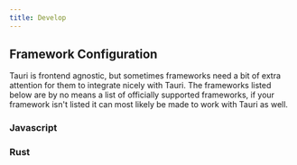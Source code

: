 ```yaml
---
title: Develop
---
```



## Framework Configuration

Tauri is frontend agnostic, but sometimes frameworks need a bit of extra attention for them to integrate
nicely with Tauri. The frameworks listed below are by no means a list of officially supported frameworks,
if your framework isn't listed it can most likely be made to work with Tauri as well.

### Javascript

<CardGrid>
	<LinkCard
		title="Next.js"
		href="/2/guide/framework/nextjs"
		description="Some frameworks require special attention to work well with mobile development"
	/>
	<LinkCard
		title="Nuxt"
		href="/2/guide/framework/nuxt"
		description="Some frameworks require special attention to work well with mobile development"
	/>
	<LinkCard
		title="Qwik"
		href="/2/guide/framework/qwik"
		description="Some frameworks require special attention to work well with mobile development"
	/>
	<LinkCard
		title="Svelte"
		href="/2/guide/framework/svelte"
		description="Some frameworks require special attention to work well with mobile development"
	/>
	<LinkCard
		title="Vite"
		href="/2/guide/framework/vite"
		description="Some frameworks require special attention to work well with mobile development"
	/>
	<LinkCard
		title="Webpack"
		href="/2/guide/framework/webpack"
		description="Some frameworks require special attention to work well with mobile development"
	/>
</CardGrid>

### Rust

<CardGrid>
	<LinkCard
		title="Trunk"
		href="/2/guide/framework/trunk"
		description="Some frameworks require special attention to work well with mobile development"
	/>
	<LinkCard
		title="Yew"
		href="/2/guide/framework/yew"
		description="Some frameworks require special attention to work well with mobile development"
	/>
	<LinkCard
		title="Sycamore"
		href="/2/guide/framework/sycamore"
		description="Some frameworks require special attention to work well with mobile development"
	/>
	<LinkCard
		title="Leptos"
		href="/2/guide/framework/leptos"
		description="Some frameworks require special attention to work well with mobile development"
	/>
</CardGrid>
